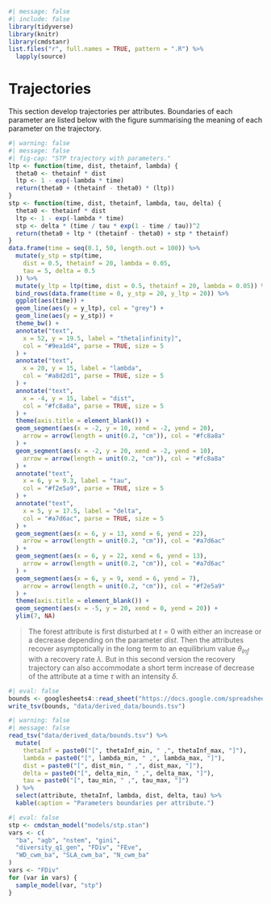 ```r
#| message: false
#| include: false
library(tidyverse)
library(knitr)
library(cmdstanr)
list.files("r", full.names = TRUE, pattern = ".R") %>%
  lapply(source)
```

# Trajectories

This section develop trajectories per attributes. Boundaries of each parameter are listed below with the figure summarising the meaning of each parameter on the trajectory.

```r
#| warning: false
#| message: false
#| fig-cap: "STP trajectory with parameters."
ltp <- function(time, dist, thetainf, lambda) {
  theta0 <- thetainf * dist
  ltp <- 1 - exp(-lambda * time)
  return(theta0 + (thetainf - theta0) * (ltp))
}
stp <- function(time, dist, thetainf, lambda, tau, delta) {
  theta0 <- thetainf * dist
  ltp <- 1 - exp(-lambda * time)
  stp <- delta * (time / tau * exp(1 - time / tau))^2
  return(theta0 + ltp * (thetainf - theta0) + stp * thetainf)
}
data.frame(time = seq(0.1, 50, length.out = 100)) %>%
  mutate(y_stp = stp(time,
    dist = 0.5, thetainf = 20, lambda = 0.05,
    tau = 5, delta = 0.5
  )) %>%
  mutate(y_ltp = ltp(time, dist = 0.5, thetainf = 20, lambda = 0.05)) %>%
  bind_rows(data.frame(time = 0, y_stp = 20, y_ltp = 20)) %>%
  ggplot(aes(time)) +
  geom_line(aes(y = y_ltp), col = "grey") +
  geom_line(aes(y = y_stp)) +
  theme_bw() +
  annotate("text",
    x = 52, y = 19.5, label = "theta[infinity]",
    col = "#9ea1d4", parse = TRUE, size = 5
  ) +
  annotate("text",
    x = 20, y = 15, label = "lambda",
    col = "#a8d2d1", parse = TRUE, size = 5
  ) +
  annotate("text",
    x = -4, y = 15, label = "dist",
    col = "#fc8a8a", parse = TRUE, size = 5
  ) +
  theme(axis.title = element_blank()) +
  geom_segment(aes(x = -2, y = 10, xend = -2, yend = 20),
    arrow = arrow(length = unit(0.2, "cm")), col = "#fc8a8a"
  ) +
  geom_segment(aes(x = -2, y = 20, xend = -2, yend = 10),
    arrow = arrow(length = unit(0.2, "cm")), col = "#fc8a8a"
  ) +
  annotate("text",
    x = 6, y = 9.3, label = "tau",
    col = "#f2e5a9", parse = TRUE, size = 5
  ) +
  annotate("text",
    x = 5, y = 17.5, label = "delta",
    col = "#a7d6ac", parse = TRUE, size = 5
  ) +
  geom_segment(aes(x = 6, y = 13, xend = 6, yend = 22),
    arrow = arrow(length = unit(0.2, "cm")), col = "#a7d6ac"
  ) +
  geom_segment(aes(x = 6, y = 22, xend = 6, yend = 13),
    arrow = arrow(length = unit(0.2, "cm")), col = "#a7d6ac"
  ) +
  geom_segment(aes(x = 6, y = 9, xend = 6, yend = 7),
    arrow = arrow(length = unit(0.2, "cm")), col = "#f2e5a9"
  ) +
  theme(axis.title = element_blank()) +
  geom_segment(aes(x = -5, y = 20, xend = 0, yend = 20)) +
  ylim(7, NA)
```

> The forest attribute is first disturbed at $t=0$ with either an increase or a decrease depending on the parameter $dist$. Then the attributes recover asymptotically in the long term to an equilibrium value $\theta_{Inf}$ with a recovery rate $\lambda$. But in this second version the recovery trajectory can also accommodate a short term increase of decrease of the attribute at a time $\tau$ with an intensity $\delta$.

```r
#| eval: false
bounds <- googlesheets4::read_sheet("https://docs.google.com/spreadsheets/d/1rZZ_dKebVp1RnxI0ZawaSQws72FhubuPZ8O27DzJtFE/edit?usp=sharing") # nolint
write_tsv(bounds, "data/derived_data/bounds.tsv")
```

```r
#| warning: false
#| message: false
read_tsv("data/derived_data/bounds.tsv") %>%
  mutate(
    thetaInf = paste0("[", thetaInf_min, " ,", thetaInf_max, "]"),
    lambda = paste0("[", lambda_min, " ,", lambda_max, "]"),
    dist = paste0("[", dist_min, " ,", dist_max, "]"),
    delta = paste0("[", delta_min, " ,", delta_max, "]"),
    tau = paste0("[", tau_min, " ,", tau_max, "]")
  ) %>%
  select(attribute, thetaInf, lambda, dist, delta, tau) %>%
  kable(caption = "Parameters boundaries per attribute.")
```

```r
#| eval: false
stp <- cmdstan_model("models/stp.stan")
vars <- c(
  "ba", "agb", "nstem", "gini",
  "diversity_q1_gen", "FDiv", "FEve",
  "WD_cwm_ba", "SLA_cwm_ba", "N_cwm_ba"
)
vars <- "FDiv"
for (var in vars) {
  sample_model(var, "stp")
}
```
